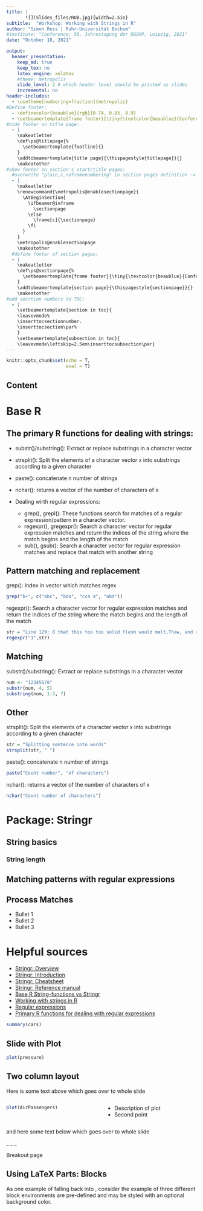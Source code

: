 ```yaml
---
title: |
       ![](Slides_files/RUB.jpg){width=2.5in}
subtitle:  "Workshop: Working with Strings in R"
author: "Simon Ress | Ruhr-Universität Bochum"
#institute: "Conference: 56. Jahrestagung der DGSMP, Leipzig, 2021"
date: "October 18, 2021"

output:
  beamer_presentation:
    keep_md: true
    keep_tex: no
    latex_engine: xelatex
    #theme: metropolis
    slide_level: 2 # which header level should be printed as slides
    incremental: no
header-includes:
  - \usetheme[numbering=fraction]{metropolis}
#Define footer:
  - \definecolor{beaublue}{rgb}{0.74, 0.83, 0.9}
  - \setbeamertemplate{frame footer}{\tiny{\textcolor{beaublue}{Conference 56. Jahrestagung der DGSMP, 2021 | SIMON RESS}}}
#hide footer on title page:
  - |
    \makeatletter
    \def\ps@titlepage{%
      \setbeamertemplate{footline}{}
    }
    \addtobeamertemplate{title page}{\thispagestyle{titlepage}}{}
    \makeatother
#show footer on section's start/title pages:
  #overwrite "plain,c,noframenumbering" in section pages definition -> enables footer:
  - |
    \makeatletter
    \renewcommand{\metropolis@enablesectionpage}{
      \AtBeginSection{
        \ifbeamer@inframe
          \sectionpage
        \else
          \frame[c]{\sectionpage}
        \fi
      }
    }
    \metropolis@enablesectionpage
    \makeatother
  #define footer of section pages:
  - |
    \makeatletter
    \def\ps@sectionpage{%
      \setbeamertemplate{frame footer}{\tiny{\textcolor{beaublue}{Conference 56. Jahrestagung der DGSMP, 2021 | SIMON RESS}}}
    }
    \addtobeamertemplate{section page}{\thispagestyle{sectionpage}}{}
    \makeatother
#add secrtion numbers to TOC:
  - |
    \setbeamertemplate{section in toc}{
    \leavevmode%
    \inserttocsectionnumber. 
    \inserttocsection\par%
    }
    \setbeamertemplate{subsection in toc}{
    \leavevmode\leftskip=2.5em\inserttocsubsection\par}
---
```


```r
knitr::opts_chunk$set(echo = T,
                      eval = T)
```

## Content
\tableofcontents[]

# Base R

## The primary R functions for dealing with strings:

- substr()/substring(): Extract or replace substrings in a character vector
- strsplit(): Split the elements of a character vector x into substrings according to a given character
- paste(): concatenate n number of strings
- nchar(): returns a vector of the number of characters of x

- Dealing wirth regular expressions:
  - grep(), grepl(): These functions search for matches of a regular expression/pattern in a character vector.
  - regexpr(), gregexpr(): Search a character vector for regular expression matches and return the indices of the string where the match begins and the length of the match
  - sub(), gsub(): Search a character vector for regular expression matches and replace that match with another string


## Pattern matching and replacement

grep(): Index in vector which matches regex
```r
grep("b+", c("abc", "bda", "cca a", "abd"))
```

regexpr(): Search a character vector for regular expression matches and return the indices of the string where the match begins and the length of the match
```r
str = "Line 129: O that this too too solid flesh would melt,Thaw, and resolve itself into a dew!"
regexpr("1",str)
```



## Matching

substr()/substring(): Extract or replace substrings in a character vector
```r
num <- "12345678"
substr(num, 4, 5)
substring(num, 1:3, 7)
```

## Other

strsplit(): Split the elements of a character vector x into substrings according to a given character
```r
str = "Splitting sentence into words"
strsplit(str, " ")
```


paste(): concatenate n number of strings
```r
paste("Count number", "of characters")
```

nchar(): returns a vector of the number of characters of x
```r
nchar("Count number of characters")
```



# Package: Stringr

## String basics

### String length

## Matching patterns with regular expressions

## Process Matches

- Bullet 1
- Bullet 2
- Bullet 3



# Helpful sources

- [Stringr: Overview](https://stringr.tidyverse.org/)
- [Stringr: Introduction](https://cloud.r-project.org/web/packages/stringr/vignettes/stringr.html)
- [Stringr: Cheatsheet](https://github.com/rstudio/cheatsheets/blob/master/strings.pdf)
- [Stringr: Reference manual](https://cloud.r-project.org/web/packages/stringr/stringr.pdf)
- [Base R String-functions vs Stringr](https://stringr.tidyverse.org/articles/from-base.html)
- [Working with strings in R](https://r4ds.had.co.nz/strings.html)
- [Regular expressions](https://cloud.r-project.org/web/packages/stringr/vignettes/regular-expressions.html)
- [Primary R functions for dealing with regular expressions](https://bookdown.org/rdpeng/rprogdatascience/regular-expressions.html)

```r
summary(cars)
```

## Slide with Plot

```r
plot(pressure)
```



## Two column layout

Here is some text above which goes over to whole slide

<!-- -------------------------- -->
<!-- Start of two column layout -->

:::::::::::::: {.columns}
::: {.column width="50%"}

```r
plot(AirPassengers)
```

:::
::: {.column width="50%"}

- Description of plot
- Second point

:::
::::::::::::::

<!-- End of two column layout -->
<!-- ------------------------ -->


and here some text below which goes over to whole slide


_ _ _  <!-- Create new page without title -->

\LARGE Breakout page

## Using LaTeX Parts: Blocks

As one example of falling back into \LaTeX, consider the example of
three different block environments are pre-defined and may be styled
with an optional background color.

<!-- this sets the background -->
\metroset{block=fill} 

\begin{block}{Default}
  Block content.
\end{block}

\begin{alertblock}{Alert}
  Block content.
\end{alertblock}

\begin{exampleblock}{Example}
  Block content.
\end{exampleblock}